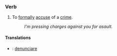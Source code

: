 ===Verb===
{{en-verb|press charges}}


# To [[formal]]ly [[accuse]] of a [[crime]].
#: ''I'm pressing charges against you for asault.''

====Translations====

{{checktrans-top}}
*{{ttbc|Italian}}: [[denunciare]]
{{trans-bottom}}